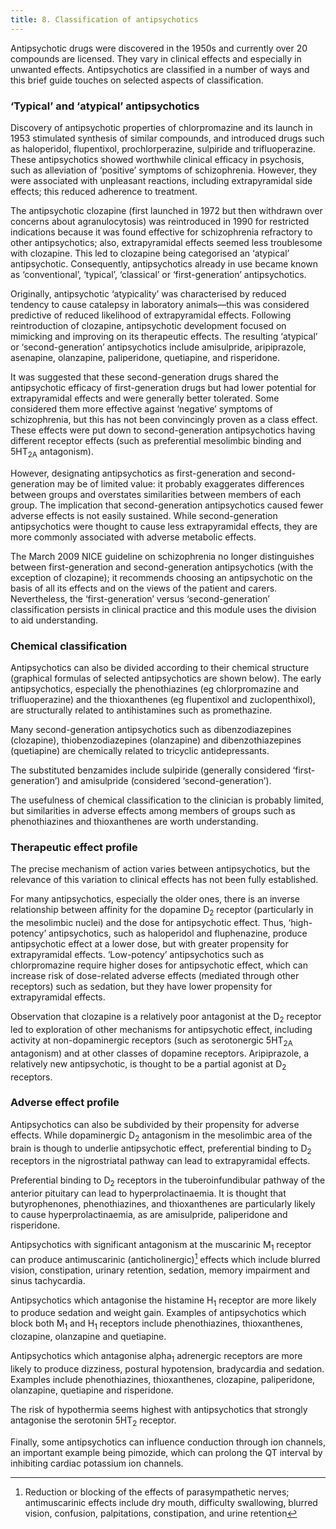 ```yaml
---
title: 8. Classification of antipsychotics
---
```



Antipsychotic drugs were discovered in the 1950s and currently over 20 compounds are licensed. They vary in clinical effects and especially in unwanted effects. Antipsychotics are classified in a number of ways and this brief guide touches on selected aspects of classification.

### ‘Typical’ and ‘atypical’ antipsychotics

Discovery of antipsychotic properties of chlorpromazine and its launch in 1953 stimulated synthesis of similar compounds, and introduced drugs such as haloperidol, flupentixol, prochlorperazine, sulpiride and trifluoperazine. These antipsychotics showed worthwhile clinical efficacy in psychosis, such as alleviation of ‘positive’ symptoms of schizophrenia. However, they were associated with unpleasant reactions, including extrapyramidal side effects; this reduced adherence to treatment.

The antipsychotic clozapine (first launched in 1972 but then withdrawn over concerns about agranulocytosis) was reintroduced in 1990 for restricted indications because it was found effective for schizophrenia refractory to other antipsychotics; also, extrapyramidal effects seemed less troublesome with clozapine. This led to clozapine being categorised an ‘atypical’ antipsychotic. Consequently, antipsychotics already in use became known as ‘conventional’, ‘typical’, ‘classical’ or ‘first-generation’ antipsychotics.

Originally, antipsychotic ‘atypicality’ was characterised by reduced tendency to cause catalepsy in laboratory animals—this was considered predictive of reduced likelihood of extrapyramidal effects. Following reintroduction of clozapine, antipsychotic development focused on mimicking and improving on its therapeutic effects. The resulting ‘atypical’ or ‘second-generation’ antipsychotics include amisulpride, aripiprazole, asenapine, olanzapine, paliperidone, quetiapine, and risperidone.

It was suggested that these second-generation drugs shared the antipsychotic efficacy of first-generation drugs but had lower potential for extrapyramidal effects and were generally better tolerated. Some considered them more effective against ‘negative’ symptoms of schizophrenia, but this has not been convincingly proven as a class effect. These effects were put down to second-generation antipsychotics having different receptor effects (such as preferential mesolimbic binding and 5HT<sub>2A</sub> antagonism).

However, designating antipsychotics as first-generation and second-generation may be of limited value: it probably exaggerates differences between groups and overstates similarities between members of each group. The implication that second-generation antipsychotics caused fewer adverse effects is not easily sustained. While second-generation antipsychotics were thought to cause less extrapyramidal effects, they are more commonly associated with adverse metabolic effects.

The March 2009 NICE guideline on schizophrenia no longer distinguishes between first-generation and second-generation antipsychotics (with the exception of clozapine); it recommends choosing an antipsychotic on the basis of all its effects and on the views of the patient and carers. Nevertheless, the ‘first-generation’ versus ‘second-generation’ classification persists in clinical practice and this module uses the division to aid understanding.

### Chemical classification

Antipsychotics can also be divided according to their chemical structure (graphical formulas of selected antipsychotics are shown below). The early antipsychotics, especially the phenothiazines (eg chlorpromazine and trifluoperazine) and the thioxanthenes (eg flupentixol and zuclopenthixol), are structurally related to antihistamines such as promethazine.

Many second-generation antipsychotics such as dibenzodiazepines (clozapine), thiobenzodiazepines (olanzapine) and dibenzothiazepines (quetiapine) are chemically related to tricyclic antidepressants.

The substituted benzamides include sulpiride (generally considered ‘first-generation’) and amisulpride (considered ‘second-generation’).

The usefulness of chemical classification to the clinician is probably limited, but similarities in adverse effects among members of groups such as phenothiazines and thioxanthenes are worth understanding.

### Therapeutic effect profile

The precise mechanism of action varies between antipsychotics, but the relevance of this variation to clinical effects has not been fully established.

For many antipsychotics, especially the older ones, there is an inverse relationship between affinity for the dopamine D<sub>2</sub> receptor (particularly in the mesolimbic nuclei) and the dose for antipsychotic effect. Thus, ‘high-potency’ antipsychotics, such as haloperidol and fluphenazine, produce antipsychotic effect at a lower dose, but with greater propensity for extrapyramidal effects. ‘Low-potency’ antipsychotics such as chlorpromazine require higher doses for antipsychotic effect, which can increase risk of dose-related adverse effects (mediated through other receptors) such as sedation, but they have lower propensity for extrapyramidal effects.

Observation that clozapine is a relatively poor antagonist at the D<sub>2</sub> receptor led to exploration of other mechanisms for antipsychotic effect, including activity at non-dopaminergic receptors (such as serotonergic 5HT<sub>2A</sub> antagonism) and at other classes of dopamine receptors. Aripiprazole, a relatively new antipsychotic, is thought to be a partial agonist at D<sub>2</sub> receptors.

### Adverse effect profile

Antipsychotics can also be subdivided by their propensity for adverse effects. While dopaminergic D<sub>2</sub> antagonism in the mesolimbic area of the brain is though to underlie antipsychotic effect, preferential binding to D<sub>2</sub> receptors in the nigrostriatal pathway can lead to extrapyramidal effects.

Preferential binding to D<sub>2</sub> receptors in the tuberoinfundibular pathway of the anterior pituitary can lead to hyperprolactinaemia. It is thought that butyrophenones, phenothiazines, and thioxanthenes are particularly likely to cause hyperprolactinaemia, as are amisulpride, paliperidone and risperidone.

Antipsychotics with significant antagonism at the muscarinic M<sub>1</sub> receptor can produce antimuscarinic (anticholinergic)[^1] effects which include blurred vision, constipation, urinary retention, sedation, memory impairment and sinus tachycardia.

Antipsychotics which antagonise the histamine H<sub>1</sub> receptor are more likely to produce sedation and weight gain. Examples of antipsychotics which block both M<sub>1</sub> and H<sub>1</sub> receptors include phenothiazines, thioxanthenes, clozapine, olanzapine and quetiapine.

Antipsychotics which antagonise alpha<sub>1</sub> adrenergic receptors are more likely to produce dizziness, postural hypotension, bradycardia and sedation. Examples include phenothiazines, thioxanthenes, clozapine, paliperidone, olanzapine, quetiapine and risperidone.

The risk of hypothermia seems highest with antipsychotics that strongly antagonise the serotonin 5HT<sub>2</sub> receptor.

Finally, some antipsychotics can influence conduction through ion channels, an important example being pimozide, which can prolong the QT interval by inhibiting cardiac potassium ion channels.



[^1]: Reduction or blocking of the effects of parasympathetic nerves; antimuscarinic effects include dry mouth, difficulty swallowing, blurred vision, confusion, palpitations, constipation, and urine retention
